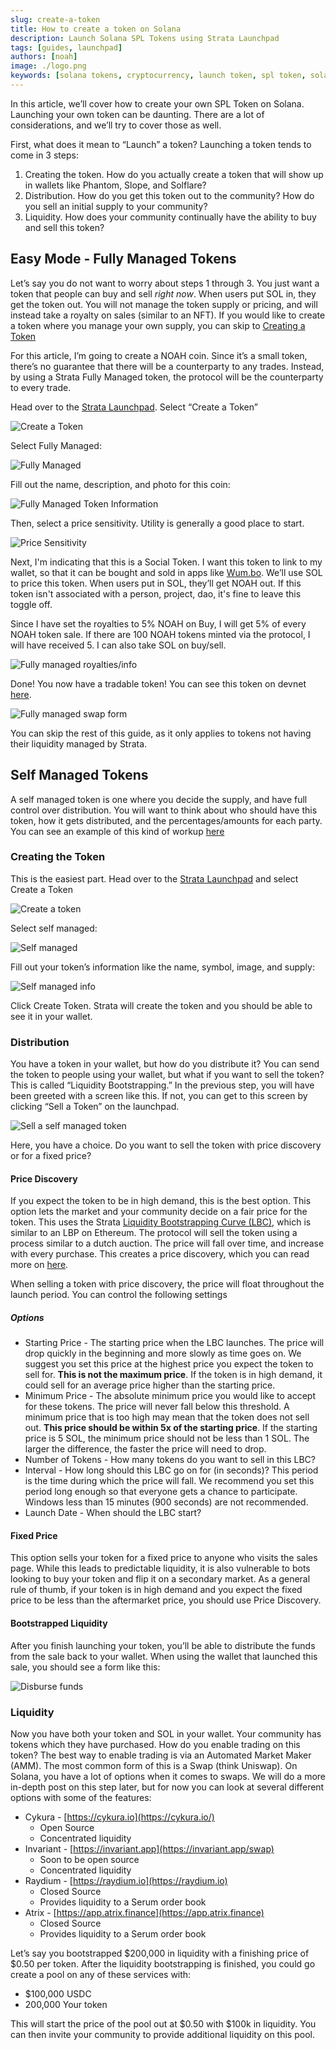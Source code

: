 ```yaml
---
slug: create-a-token
title: How to create a token on Solana
description: Launch Solana SPL Tokens using Strata Launchpad
tags: [guides, launchpad]
authors: [noah]
image: ./logo.png
keywords: [solana tokens, cryptocurrency, launch token, spl token, solana defi, solana, launchpad, permissionless, open source, social token, gamefi token]
---
```


In this article, we’ll cover how to create your own SPL Token on Solana. Launching your own token can be daunting. There are a lot of considerations, and we’ll try to cover those as well.

First, what does it mean to “Launch” a token? Launching a token tends to come in 3 steps:

1. Creating the token. How do you actually create a token that will show up in wallets like Phantom, Slope, and Solflare?
2. Distribution. How do you get this token out to the community? How do you sell an initial supply to your community?
3. Liquidity. How does your community continually have the ability to buy and sell this token?


## Easy Mode - Fully Managed Tokens

Let’s say you do not want to worry about steps 1 through 3. You just want a token that people can buy and sell *right now*. When users put SOL in, they get the token out. You will not manage the token supply or pricing, and will instead take a royalty on sales (similar to an NFT). If you would like to create a token where you manage your own supply, you can skip to [Creating a Token](#creating-the-token)

For this article, I’m going to create a NOAH coin. Since it’s a small token, there’s no guarantee that there will be a counterparty to any trades. Instead, by using a Strata Fully Managed token, the protocol will be the counterparty to every trade.

Head over to the [Strata Launchpad](app.strataprotocol.com). Select “Create a Token”


![Create a Token](./create-a-token.png)


Select Fully Managed:

![Fully Managed](./fully-managed.png)


Fill out the name, description, and photo for this coin: 

![Fully Managed Token Information](./fully-managed-info.png)


Then, select a price sensitivity. Utility is generally a good place to start.

![Price Sensitivity](./price-sensitivity.png)

Next, I'm indicating that this is a Social Token. I want this token to link to my wallet, so that it can be bought and sold in apps like [Wum.bo](https://wum.bo). We’ll use SOL to price this token. When users put in SOL, they’ll get NOAH out.
If this token isn't associated with a person, project, dao, it's fine to leave this toggle off.

Since I have set the royalties to 5% NOAH on Buy, I will get 5% of every NOAH token sale. If there are 100 NOAH tokens minted via the protocol, I will have received 5. I can also take SOL on buy/sell.

![Fully managed royalties/info](./social-token-info.png)


Done! You now have a tradable token! You can see this token on devnet [here](https://app.strataprotocol.com/swap/A6EpBzLEPw2CNrz7VWnWJUDLvjMx1KujtWxHYPjJk54m?cluster=devnet).

![Fully managed swap form](./fully-managed-done.png)

You can skip the rest of this guide, as it only applies to tokens not having their liquidity managed by Strata.

## Self Managed Tokens

A self managed token is one where you decide the supply, and have full control over distribution. You will want to think
about who should have this token, how it gets distributed, and the percentages/amounts for each party. You can see an example of this kind of workup [here](https://www.projectserum.com/serum-token-summary)

### Creating the Token

This is the easiest part. Head over to the [Strata Launchpad](app.strataprotocol.com) and select Create a Token


![Create a token](./create-a-token.png)


Select self managed:


![Self managed](./self-managed.png)


Fill out your token’s information like the name, symbol, image, and supply:


![Self managed info](./fully-managed-info.png)


 Click Create Token. Strata will create the token and you should be able to see it in your wallet.


### Distribution

You have a token in your wallet, but how do you distribute it? You can send the token to people using your wallet, but what if you want to sell the token? This is called “Liquidity Bootstrapping.” In the previous step, you will have been greeted with a screen like this. If not, you can get to this screen by clicking “Sell a Token” on the launchpad.


![Sell a self managed token](./self-managed-done.png)


Here, you have a choice. Do you want to sell the token with price discovery or for a fixed price?


#### Price Discovery

If you expect the token to be in high demand, this is the best option. This option lets the market and your community decide on a fair price for the token. This uses the Strata [Liquidity Bootstrapping Curve (LBC)](https://docs.strataprotocol.com/marketplace/lbc), which is similar to an LBP on Ethereum.  The protocol will sell the token using a process similar to a dutch auction. The price will fall over time, and increase with every purchase. This creates a price discovery, which you can read more on [here](https://docs.strataprotocol.com/marketplace/lbc). 

When selling a token with price discovery, the price will float throughout the launch period. You can control the following settings


##### Options



* Starting Price - The starting price when the LBC launches. The price will drop quickly in the beginning and more slowly as time goes on. We suggest you set this price at the highest price you expect the token to sell for. **This is not the maximum price**. If the token is in high demand, it could sell for an average price higher than the starting price.
* Minimum Price - The absolute minimum price you would like to accept for these tokens. The price will never fall below this threshold. A minimum price that is too high may mean that the token does not sell out. **This price should be within 5x of the starting price**. If the starting price is 5 SOL, the minimum price should not be less than 1 SOL. The larger the difference, the faster the price will need to drop.
* Number of Tokens - How many tokens do you want to sell in this LBC?
* Interval - How long should this LBC go on for (in seconds)? This period is the time during which the price will fall. We recommend you set this period long enough so that everyone gets a chance to participate. Windows less than 15 minutes (900 seconds) are not recommended.
* Launch Date - When should the LBC start?


#### Fixed Price

This option sells your token for a fixed price to anyone who visits the sales page. While this leads to predictable liquidity, it is also vulnerable to bots looking to buy your token and flip it on a secondary market. As a general rule of thumb, if your token is in high demand and you expect the fixed price to be less than the aftermarket price, you should use Price Discovery. 


#### Bootstrapped Liquidity

After you finish launching your token, you’ll be able to distribute the funds from the sale back to your wallet. When using the wallet that launched this sale, you should see a form like this: 


![Disburse funds](./disburse.png)


### Liquidity

Now you have both your token and SOL in your wallet. Your community has tokens which they have purchased. How do you enable trading on this token? The best way to enable trading is via an Automated Market Maker (AMM). The most common form of this is a Swap (think Uniswap). On Solana, you have a lot of options when it comes to swaps. We will do a more in-depth post on this step later, but for now you can look at several different options with some of the features:



* Cykura - [https://cykura.io](https://cykura.io/)
    * Open Source
    * Concentrated liquidity
* Invariant - [https://invariant.app](https://invariant.app/swap)
    * Soon to be open source
    * Concentrated liquidity
* Raydium - [https://raydium.io](https://raydium.io)
    * Closed Source
    * Provides liquidity to a Serum order book
* Atrix - [https://app.atrix.finance](https://app.atrix.finance)
    * Closed Source
    * Provides liquidity to a Serum order book

Let’s say you bootstrapped $200,000 in liquidity with a finishing price of $0.50 per token. After the liquidity bootstrapping is finished, you could go create a pool on any of these services with:



* $100,000 USDC
* 200,000 Your token

This will start the price of the pool out at $0.50 with $100k in liquidity. You can then invite your community to provide additional liquidity on this pool. 
